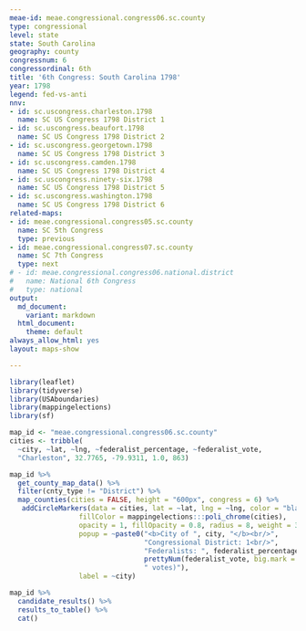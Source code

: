 ```yaml
---
meae-id: meae.congressional.congress06.sc.county
type: congressional
level: state
state: South Carolina
geography: county
congressnum: 6
congressordinal: 6th
title: '6th Congress: South Carolina 1798'
year: 1798
legend: fed-vs-anti
nnv:
- id: sc.uscongress.charleston.1798
  name: SC US Congress 1798 District 1
- id: sc.uscongress.beaufort.1798
  name: SC US Congress 1798 District 2
- id: sc.uscongress.georgetown.1798
  name: SC US Congress 1798 District 3
- id: sc.uscongress.camden.1798
  name: SC US Congress 1798 District 4
- id: sc.uscongress.ninety-six.1798
  name: SC US Congress 1798 District 5
- id: sc.uscongress.washington.1798
  name: SC US Congress 1798 District 6
related-maps:
- id: meae.congressional.congress05.sc.county
  name: SC 5th Congress
  type: previous
- id: meae.congressional.congress07.sc.county
  name: SC 7th Congress
  type: next
# - id: meae.congressional.congress06.national.district
#   name: National 6th Congress
#   type: national
output:
  md_document:
    variant: markdown
  html_document:
    theme: default
always_allow_html: yes
layout: maps-show

---
```


```r
library(leaflet)
library(tidyverse)
library(USAboundaries)
library(mappingelections)
library(sf)

map_id <- "meae.congressional.congress06.sc.county"
cities <- tribble(
  ~city, ~lat, ~lng, ~federalist_percentage, ~federalist_vote,
  "Charleston", 32.7765, -79.9311, 1.0, 863)
```

<div class="map">

```r
map_id %>%
  get_county_map_data() %>% 
  filter(cnty_type != "District") %>% 
  map_counties(cities = FALSE, height = "600px", congress = 6) %>% 
   addCircleMarkers(data = cities, lat = ~lat, lng = ~lng, color = "black",
                 fillColor = mappingelections:::poli_chrome(cities),
                 opacity = 1, fillOpacity = 0.8, radius = 8, weight = 3,
                 popup = ~paste0("<b>City of ", city, "</b><br/>",
                                 "Congressional District: 1<br/>",
                                 "Federalists: ", federalist_percentage * 100, "% (", 
                                 prettyNum(federalist_vote, big.mark = ","), 
                                 " votes)"),
                 label = ~city) 
```

</div>

<div class="results-table">

```r
map_id %>%
  candidate_results() %>%
  results_to_table() %>%
  cat()
```

</div>
